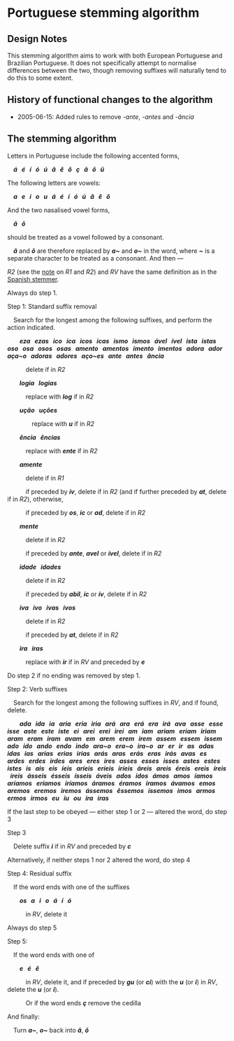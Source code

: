 # Portuguese stemming algorithm

## Design Notes

This stemming algorithm aims to work with both European Portuguese and Brazilian Portuguese. It does not specifically attempt to normalise differences between the two, though removing suffixes will naturally tend to do this to some extent.

## History of functional changes to the algorithm

*   2005-06-15: Added rules to remove _\-ante_, _\-antes_ and _\-ância_

## The stemming algorithm

Letters in Portuguese include the following accented forms,

&ensp;&ensp;**_á &nbsp; é &nbsp; í &nbsp; ó &nbsp; ú &nbsp; â &nbsp; ê &nbsp; ô &nbsp; ç &nbsp; ã &nbsp; õ &nbsp; ü_**

The following letters are vowels:

&ensp;&ensp;**_a &nbsp; e &nbsp; i &nbsp; o &nbsp; u &nbsp; á &nbsp; é &nbsp; í &nbsp; ó &nbsp; ú &nbsp; â &nbsp; ê &nbsp; ô_**

And the two nasalised vowel forms,

&ensp;&ensp;**_ã &nbsp; õ_**

should be treated as a vowel followed by a consonant.

&ensp;&ensp;**_ã_** and **_õ_** are therefore replaced by **_a~_** and **_o~_** in the word, where **_~_** is a separate character to be treated as a consonant. And then —

_R2_ (see the [note](#sec-r1r2) on _R1_ and _R2_) and _RV_ have the same definition as in the [Spanish stemmer](spanish.qmd).

Always do step 1.

Step 1: Standard suffix removal

&ensp;&ensp;Search for the longest among the following suffixes, and perform the action indicated.

&ensp;&ensp;&ensp;&ensp;**_eza &nbsp; ezas &nbsp; ico &nbsp; ica &nbsp; icos &nbsp; icas &nbsp; ismo &nbsp; ismos &nbsp; ável &nbsp; ível &nbsp; ista &nbsp; istas &nbsp; oso &nbsp; osa &nbsp; osos &nbsp; osas &nbsp; amento &nbsp; amentos &nbsp; imento &nbsp; imentos &nbsp; adora &nbsp; ador &nbsp; aça~o &nbsp; adoras &nbsp; adores &nbsp; aço~es &nbsp; ante &nbsp; antes &nbsp; ância_**

&ensp;&ensp;&ensp;&ensp;&ensp;&ensp;delete if in _R2_

&ensp;&ensp;&ensp;&ensp;**_logia &nbsp; logias_**

&ensp;&ensp;&ensp;&ensp;&ensp;&ensp;replace with **_log_** if in _R2_

&ensp;&ensp;&ensp;&ensp;**_ução &nbsp; uções_**

&ensp;&ensp;&ensp;&ensp;&ensp;&ensp;&ensp;&ensp;replace with **_u_** if in _R2_

&ensp;&ensp;&ensp;&ensp;**_ência &nbsp; ências_**

&ensp;&ensp;&ensp;&ensp;&ensp;&ensp;replace with **_ente_** if in _R2_

&ensp;&ensp;&ensp;&ensp;**_amente_**

&ensp;&ensp;&ensp;&ensp;&ensp;&ensp;delete if in _R1_

&ensp;&ensp;&ensp;&ensp;&ensp;&ensp;if preceded by **_iv_**, delete if in _R2_ (and if further preceded by **_at_**, delete if in _R2_), otherwise,

&ensp;&ensp;&ensp;&ensp;&ensp;&ensp;if preceded by **_os_**, **_ic_** or **_ad_**, delete if in _R2_

&ensp;&ensp;&ensp;&ensp;**_mente_**

&ensp;&ensp;&ensp;&ensp;&ensp;&ensp;delete if in _R2_

&ensp;&ensp;&ensp;&ensp;&ensp;&ensp;if preceded by **_ante_**, **_avel_** or **_ível_**, delete if in _R2_

&ensp;&ensp;&ensp;&ensp;**_idade &nbsp; idades_**

&ensp;&ensp;&ensp;&ensp;&ensp;&ensp;delete if in _R2_

&ensp;&ensp;&ensp;&ensp;&ensp;&ensp;if preceded by **_abil_**, **_ic_** or **_iv_**, delete if in _R2_

&ensp;&ensp;&ensp;&ensp;**_iva &nbsp; ivo &nbsp; ivas &nbsp; ivos_**

&ensp;&ensp;&ensp;&ensp;&ensp;&ensp;delete if in _R2_

&ensp;&ensp;&ensp;&ensp;&ensp;&ensp;if preceded by **_at_**, delete if in _R2_

&ensp;&ensp;&ensp;&ensp;**_ira &nbsp; iras_**

&ensp;&ensp;&ensp;&ensp;&ensp;&ensp;replace with **_ir_** if in _RV_ and preceded by **_e_**

Do step 2 if no ending was removed by step 1.

Step 2: Verb suffixes

&ensp;&ensp;Search for the longest among the following suffixes in _RV_, and if found, delete.

&ensp;&ensp;&ensp;&ensp;**_ada &nbsp; ida &nbsp; ia &nbsp; aria &nbsp; eria &nbsp; iria &nbsp; ará &nbsp; ara &nbsp; erá &nbsp; era &nbsp; irá &nbsp; ava &nbsp; asse &nbsp; esse &nbsp; isse &nbsp; aste &nbsp; este &nbsp; iste &nbsp; ei &nbsp; arei &nbsp; erei &nbsp; irei &nbsp; am &nbsp; iam &nbsp; ariam &nbsp; eriam &nbsp; iriam &nbsp; aram &nbsp; eram &nbsp; iram &nbsp; avam &nbsp; em &nbsp; arem &nbsp; erem &nbsp; irem &nbsp; assem &nbsp; essem &nbsp; issem &nbsp; ado &nbsp; ido &nbsp; ando &nbsp; endo &nbsp; indo &nbsp; ara~o &nbsp; era~o &nbsp; ira~o &nbsp; ar &nbsp; er &nbsp; ir &nbsp; as &nbsp; adas &nbsp; idas &nbsp; ias &nbsp; arias &nbsp; erias &nbsp; irias &nbsp; arás &nbsp; aras &nbsp; erás &nbsp; eras &nbsp; irás &nbsp; avas &nbsp; es &nbsp; ardes &nbsp; erdes &nbsp; irdes &nbsp; ares &nbsp; eres &nbsp; ires &nbsp; asses &nbsp; esses &nbsp; isses &nbsp; astes &nbsp; estes &nbsp; istes &nbsp; is &nbsp; ais &nbsp; eis &nbsp; íeis &nbsp; aríeis &nbsp; eríeis &nbsp; iríeis &nbsp; áreis &nbsp; areis &nbsp; éreis &nbsp; ereis &nbsp; íreis &nbsp; ireis &nbsp; ásseis &nbsp; ésseis &nbsp; ísseis &nbsp; áveis &nbsp; ados &nbsp; idos &nbsp; ámos &nbsp; amos &nbsp; íamos &nbsp; aríamos &nbsp; eríamos &nbsp; iríamos &nbsp; áramos &nbsp; éramos &nbsp; íramos &nbsp; ávamos &nbsp; emos &nbsp; aremos &nbsp; eremos &nbsp; iremos &nbsp; ássemos &nbsp; êssemos &nbsp; íssemos &nbsp; imos &nbsp; armos &nbsp; ermos &nbsp; irmos &nbsp; eu &nbsp; iu &nbsp; ou &nbsp; ira &nbsp; iras_**

If the last step to be obeyed — either step 1 or 2 — altered the word, do step 3

Step 3

&ensp;&ensp;Delete suffix **_i_** if in _RV_ and preceded by **_c_**

Alternatively, if neither steps 1 nor 2 altered the word, do step 4

Step 4: Residual suffix

&ensp;&ensp;If the word ends with one of the suffixes

&ensp;&ensp;&ensp;&ensp;**_os &nbsp; a &nbsp; i &nbsp; o &nbsp; á &nbsp; í &nbsp; ó_**

&ensp;&ensp;&ensp;&ensp;&ensp;&ensp;in _RV_, delete it

Always do step 5

Step 5:

&ensp;&ensp;If the word ends with one of

&ensp;&ensp;&ensp;&ensp;**_e &nbsp; é &nbsp; ê_**

&ensp;&ensp;&ensp;&ensp;&ensp;&ensp;in _RV_, delete it, and if preceded by **_gu_** (or **_ci_**) with the **_u_** (or **_i_**) in _RV_, delete the **_u_** (or **_i_**).

&ensp;&ensp;&ensp;&ensp;&ensp;&ensp;Or if the word ends **_ç_** remove the cedilla

And finally:

&ensp;&ensp;Turn **_a~_**, **_o~_** back into **_ã_**, **_õ_**